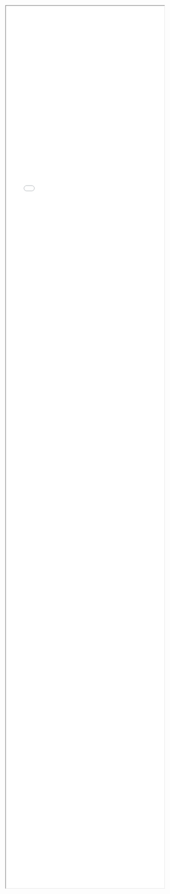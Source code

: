 <iframe style="width:100%; height: 70vh;" src="html/map_london_2017_workplace_group.html" title="Map"></iframe>
